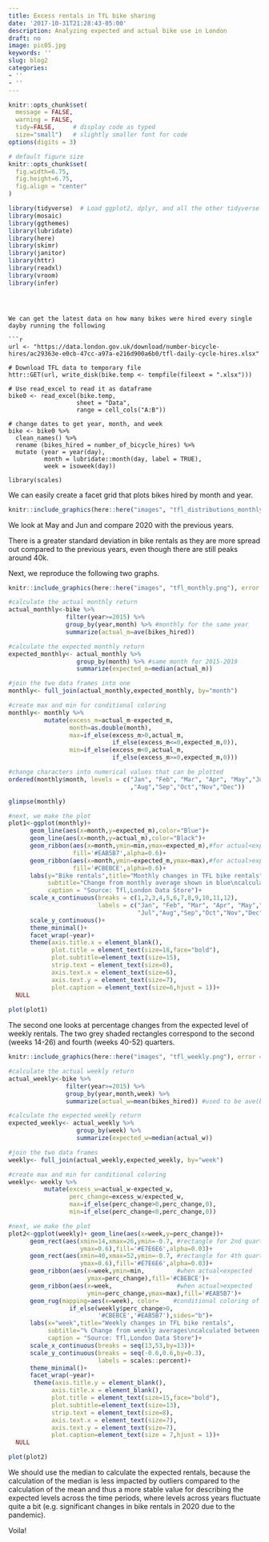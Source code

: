 ```yaml
---
title: Excess rentals in TfL bike sharing
date: '2017-10-31T21:28:43-05:00'
description: Analyzing expected and actual bike use in London
draft: no
image: pic05.jpg
keywords: ''
slug: blog2
categories:
- ''
- ''
---
```



```r
knitr::opts_chunk$set(
  message = FALSE, 
  warning = FALSE, 
  tidy=FALSE,     # display code as typed
  size="small")   # slightly smaller font for code
options(digits = 3)

# default figure size
knitr::opts_chunk$set(
  fig.width=6.75, 
  fig.height=6.75,
  fig.align = "center"
)
```


```r
library(tidyverse)  # Load ggplot2, dplyr, and all the other tidyverse packages
library(mosaic)
library(ggthemes)
library(lubridate)
library(here)
library(skimr)
library(janitor)
library(httr)
library(readxl)
library(vroom)
library(infer)
```
```



We can get the latest data on how many bikes were hired every single dayby running the following

```r
url <- "https://data.london.gov.uk/download/number-bicycle-hires/ac29363e-e0cb-47cc-a97a-e216d900a6b0/tfl-daily-cycle-hires.xlsx"

# Download TFL data to temporary file
httr::GET(url, write_disk(bike.temp <- tempfile(fileext = ".xlsx")))

# Use read_excel to read it as dataframe
bike0 <- read_excel(bike.temp,
                   sheet = "Data",
                   range = cell_cols("A:B"))

# change dates to get year, month, and week
bike <- bike0 %>% 
  clean_names() %>% 
  rename (bikes_hired = number_of_bicycle_hires) %>% 
  mutate (year = year(day),
          month = lubridate::month(day, label = TRUE),
          week = isoweek(day))

library(scales)
```

We can easily create a facet grid that plots bikes hired by month and year.

```r
knitr::include_graphics(here::here("images", "tfl_distributions_monthly.png"), error = FALSE)
```

We look at May and Jun and compare 2020 with the previous years. 

There is a greater standard deviation in bike rentals as they are more spread out compared to the previous years, even though there are still peaks around 40k.

Next, we reproduce the following two graphs.

```r
knitr::include_graphics(here::here("images", "tfl_monthly.png"), error = FALSE)
```

```r
#calculate the actual monthly return 
actual_monthly<-bike %>% 
                filter(year>=2015) %>% 
                group_by(year,month) %>% #monthly for the same year
                summarize(actual_m=ave(bikes_hired))

#calculate the expected monthly return 
expected_monthly<- actual_monthly %>% 
                   group_by(month) %>% #same month for 2015-2019
                   summarize(expected_m=median(actual_m))

#join the two data frames into one
monthly<- full_join(actual_monthly,expected_monthly, by="month")

#create max and min for conditional coloring  
monthly<- monthly %>% 
          mutate(excess_m=actual_m-expected_m, 
                 month=as.double(month),
                 max=if_else(excess_m>0,actual_m,
                             if_else(excess_m<=0,expected_m,0)),
                 min=if_else(excess_m<0,actual_m,
                             if_else(excess_m>=0,expected_m,0)))

#change characters into numerical values that can be plotted
ordered(monthly$month, levels = c("Jan", "Feb", "Mar", "Apr", "May","Jun","Jul"
                                  ,"Aug","Sep","Oct","Nov","Dec"))

glimpse(monthly)

#next, we make the plot                
plot1<-ggplot(monthly)+
      geom_line(aes(x=month,y=expected_m),color="Blue")+
      geom_line(aes(x=month,y=actual_m),color="Black")+
      geom_ribbon(aes(x=month,ymin=min,ymax=expected_m),#for actual<expected
                  fill='#EAB5B7',alpha=0.6)+
      geom_ribbon(aes(x=month,ymin=expected_m,ymax=max),#for actual>expected
                  fill='#CBEBCE',alpha=0.6)+
      labs(y="Bike rentals",title="Monthly changes in TFL bike rentals",
           subtitle="Change from monthly average shown in blue\ncalculated between 2015-2019",
           caption = "Source: Tfl,London Data Store")+
      scale_x_continuous(breaks = c(1,2,3,4,5,6,7,8,9,10,11,12),
                         labels = c("Jan", "Feb", "Mar", "Apr", "May","Jun",
                                    "Jul","Aug","Sep","Oct","Nov","Dec"))+
      scale_y_continuous()+
      theme_minimal()+
      facet_wrap(~year)+
      theme(axis.title.x = element_blank(),
            plot.title = element_text(size=18,face="bold"),
            plot.subtitle=element_text(size=15),
            strip.text = element_text(size=8),
            axis.text.x = element_text(size=6),
            axis.text.y = element_text(size=7),
            plot.caption = element_text(size=6,hjust = 1))+
  NULL
      
plot(plot1)
```

The second one looks at percentage changes from the expected level of weekly rentals. The two grey shaded rectangles correspond to the second (weeks 14-26) and fourth (weeks 40-52) quarters.

```r
knitr::include_graphics(here::here("images", "tfl_weekly.png"), error = FALSE)

#calculate the actual weekly return 
actual_weekly<-bike %>% 
                filter(year>=2015) %>% 
                group_by(year,month,week) %>% 
                summarize(actual_w=mean(bikes_hired)) #used to be ave(bikes_hired)???

#calculate the expected weekly return 
expected_weekly<- actual_weekly %>% 
                   group_by(week) %>% 
                   summarize(expected_w=median(actual_w))

#join the two data frames
weekly<- full_join(actual_weekly,expected_weekly, by="week")

#create max and min for conditional coloring   
weekly<- weekly %>% 
          mutate(excess_w=actual_w-expected_w, 
                 perc_change=excess_w/expected_w,
                 max=if_else(perc_change>0,perc_change,0),
                 min=if_else(perc_change<0,perc_change,0))

#next, we make the plot 
plot2<-ggplot(weekly)+ geom_line(aes(x=week,y=perc_change))+
      geom_rect(aes(xmin=14,xmax=26,ymin=-0.7, #rectangle for 2nd quarter
                    ymax=0.6),fill='#E7E6E6',alpha=0.03)+
      geom_rect(aes(xmin=40,xmax=52,ymin=-0.7, #rectangle for 4th quarter
                    ymax=0.6),fill='#E7E6E6',alpha=0.03)+
      geom_ribbon(aes(x=week,ymin=min,         #when actual<expected
                      ymax=perc_change),fill='#CBEBCE')+
      geom_ribbon(aes(x=week,                  #when actual>expected
                      ymin=perc_change,ymax=max),fill='#EAB5B7')+
      geom_rug(mapping=aes(x=week), color=    #conditional coloring of geom_rug
                 if_else(weekly$perc_change>0,
                         '#CBEBCE','#EAB5B7'),sides="b")+
      labs(x="week",title="Weekly changes in TFL bike rentals",
           subtitle="% Change from weekly averages\ncalculated between 2015-2019",
           caption = "Source: Tfl,London Data Store")+
      scale_x_continuous(breaks = seq(13,53,by=13))+
      scale_y_continuous(breaks = seq(-0.6,0.6,by=0.3),
                         labels = scales::percent)+
      theme_minimal()+
      facet_wrap(~year)+
       theme(axis.title.y = element_blank(), 
            axis.title.x = element_blank(),
            plot.title = element_text(size=15,face="bold"),
            plot.subtitle=element_text(size=13),
            strip.text = element_text(size=8),
            axis.text.x = element_text(size=7),
            axis.text.y = element_text(size=7),
            plot.caption=element_text(size = 7,hjust = 1))+
  NULL

plot(plot2)
```

We should use the median to calculate the expected rentals, because the calculation of the median is less impacted by outliers compared to the calculation of the mean and thus a more stable value for describing the expected levels across the time periods, where levels across years fluctuate quite a bit (e.g. significant changes in bike rentals in 2020 due to the pandemic). 

Voila!



